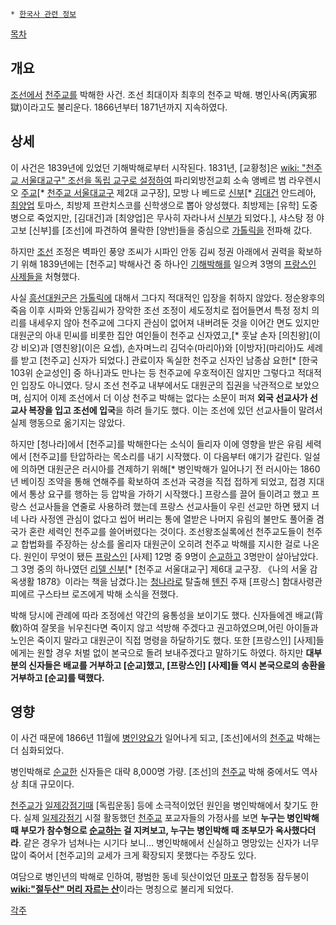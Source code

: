 * [[한국사 관련 정보]]

[[목차]]
== 개요 ==
[[조선]]에서 [[천주교]]를 박해한 사건. 조선 최대이자 최후의 천주교 박해. 병인사옥(丙寅邪獄)이라고도 불리운다. 1866년부터 1871년까지 지속하였다.

== 상세 ==
이 사건은 1839년에 있었던 기해박해로부터 시작된다. 1831년, [교황청]은 [[wiki: "천주교 서울대교구" 조선을 독립 교구로 설정]]하여 파리외방전교회 소속 앵베르 범 라우렌시오 [[주교]][* [[천주교 서울대교구]] 제2대 교구장], 모방 나 베드로 [[신부]][* [[김대건]] 안드레아, [[최양업]] 토마스, 최방제 프란치스코를 신학생으로 뽑아 양성했다. 최방제는 [유학] 도중 병으로 죽었지만, [김대건]과 [최양업]은 무사히 자라나서 [[신부]]가 되었다.], 샤스탕 정 야고보 [신부]를 [조선]에 파견하여 몰락한 [양반]들을 중심으로 [[가톨릭]]을 전파해 갔다.

하지만 [[조선]] 조정은 벽파인 풍양 조씨가 시파인 안동 김씨 정권 아래에서 권력을 확보하기 위해 1839년에는 [천주교] 박해사건 중 하나인 [[기해박해]]를 일으켜 3명의 [[프랑스]]인 [[사제]]들을 처형했다.

사실 [[흥선대원군]]은 [[가톨릭]]에 대해서 그다지 적대적인 입장을 취하지 않았다. 정순왕후의 죽음 이후 시파와 안동김씨가 장악한 조선 조정이 세도정치로 접어들면서 특정 정치 의리를 내세우지 않아 천주교에 그다지 관심이 없어져 내버려둔 것을 이어간 면도 있지만 대원군의 아내 민씨를 비롯한 집안 여인들이 천주교 신자였고,[* 훗날 손자 [의친왕](이강 비오)과 [영친왕](이은 요셉), 손자며느리 김덕수(마리아)와 [이방자](마리아)도 세례를 받고 [천주교] 신자가 되었다.] 관료이자 독실한 천주교 신자인 남종삼 요한[* [한국 103위 순교성인] 중 하나]과도 만나는 등 천주교에 우호적이진 않지만 그렇다고 적대적인 입장도 아니였다. 당시 조선 천주교 내부에서도 대원군의 집권을 낙관적으로 보았으며, 심지어 이제 조선에서 더 이상 천주교 박해는 없다는 소문이 퍼져 '''외국 선교사가 선교사 복장을 입고 조선에 입국'''을 하려 들기도 했다. 이는 조선에 있던 선교사들이 말려서 실제 행동으로 옮기지는 않았다.

하지만 [청나라]에서 [천주교]를 박해한다는 소식이 들리자 이에 영향을 받은 유림 세력에서 [천주교]를 탄압하라는 목소리를 내기 시작했다. 이 다음부터 얘기가 갈린다. 일설에 의하면 대원군은 러시아를 견제하기 위해[* 병인박해가 일어나기 전 러시아는 1860년 베이징 조약을 통해 연해주를 확보하여 조선과 국경을 직접 접하게 되었고, 접경 지대에서 통상 요구를 행하는 등 압박을 가하기 시작했다.] 프랑스를 끌어 들이려고 했고 프랑스 선교사들을 연줄로 사용하려 했는데 프랑스 선교사들이 우린 선교만 하면 됐지 너네 나라 사정엔 관심이 없다고 씹어 버리는 통에 열받은 나머지 유림의 불만도 풀어줄 겸 국가 혼란 세력인 천주교를 쓸어버렸다는 것이다. 조선왕조실록에선 천주교도들이 천주교 합법화를 주장하는 상소를 올리자 대원군이 오히려 천주교 박해를 지시한 걸로 나온다. 원인이 무엇이 됐든 [[프랑스인]] [사제] 12명 중 9명이 [[순교]]하고 3명만이 살아남았다. 그 3명 중의 하나였던 [[리델 신부]][* [천주교 서울대교구] 제6대 교구장. 《나의 서울 감옥생활 1878》이라는 책을 남겼다.]는 [[청나라]]로 탈출해 [[톈진]] 주재 [프랑스] 함대사령관 피에르 구스타브 로즈에게 박해 소식을 전했다.

박해 당시에 관례에 따라 조정에선 약간의 융통성을 보이기도 했다. 신자들에겐 배교(背敎)하여 잘못을 뉘우친다면 죽이지 않고 석방해 주겠다고 권고하였으며,어린 아이들과 노인은 죽이지 말라고 대원군이 직접 명령을 하달하기도 했다. 또한 [프랑스인] [사제]들에게는 원할 경우 처벌 없이 본국으로 돌려 보내주겠다고 말하기도 하였다. 하지만 '''대부분의 신자들은 배교를 거부하고 [순교]했고, [프랑스인] [사제]들 역시 본국으로의 송환을 거부하고 [순교]를 택했다.'''
== 영향 ==
이 사건 때문에 1866년 11월에 [[병인양요]]가 일어나게 되고, [조선]에서의 [[천주교]] 박해는 더 심화되었다.

병인박해로 [[순교]]한 신자들은 대략 8,000명 가량. [조선]의 [[천주교]] 박해 중에서도 역사상 최대 규모이다.

[[천주교]]가 [[일제강점기]]때 [독립운동] 등에 소극적이었던 원인을 병인박해에서 찾기도 한다. 실제 [[일제강점기]] 시절 활동했던 [[천주교]] 포교자들의 가정사를 보면 '''누구는 병인박해 때 부모가 참수형으로 [[순교]]하는 걸 지켜보고, 누구는 병인박해 때 조부모가 옥사했다더라'''. 같은 경우가 넘쳐나는 시기다 보니… 병인박해에서 신실하고 명망있는 신자가 너무 많이 죽어서 [천주교]의 교세가 크게 확장되지 못했다는 주장도 있다.

여담으로 병인년의 박해로 인하여, 평범한 동네 뒷산이었던 [[마포구]] 합정동 잠두봉이 '''[[wiki:"절두산" 머리 자르는 산]]'''이라는 명칭으로 불리게 되었다.


[[각주]]
